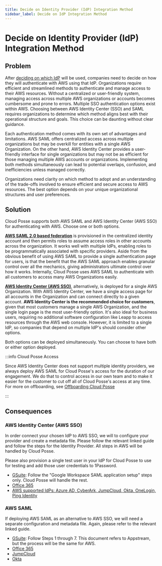 ```yaml
---
title: Decide on Identity Provider (IdP) Integration Method
sidebar_label: Decide on IdP Integration Method
---
```


# Decide on Identity Provider (IdP) Integration Method

## Problem

After [deciding on which IdP](/learn/identity/design-decisions/decide-on-idp/) will be used, companies need to decide on
how they will authenticate with AWS using that IdP. Organizations require efficient and streamlined methods to
authenticate and manage access to their AWS resources. Without a centralized or user-friendly system, managing access
across multiple AWS organizations or accounts becomes cumbersome and prone to errors. Multiple SSO authentication
options exist within AWS. Choosing between AWS Identity Center (SSO) and SAML requires organizations to determine which
method aligns best with their operational structure and goals. This choice can be daunting without clear guidance.

Each authentication method comes with its own set of advantages and limitations. AWS SAML offers centralized access
across multiple organizations but may be overkill for entities with a single AWS Organization. On the other hand, AWS
Identity Center provides a user-friendly interface for single organizations but may not be as efficient for those
managing multiple AWS accounts or organizations. Implementing both methods simultaneously can lead to potential
overlaps, confusion, and inefficiencies unless managed correctly.

Organizations need clarity on which method to adopt and an understanding of the trade-offs involved to ensure efficient
and secure access to AWS resources. The best option depends on your unique organizational structures and user
preferences.

## Solution

Cloud Posse supports both AWS SAML and AWS Identity Center (AWS SSO) for authenticating with AWS. Choose one or both
options.

**[AWS SAML 2.0 based federation](https://docs.aws.amazon.com/IAM/latest/UserGuide/id_roles_providers_saml.html)** is
provisioned in the centralized identity account and then permits roles to assume access roles in other accounts across
the organization. It works well with multiple IdPs, enabling roles to be programmatically associated with specific
providers. Aside from the obvious benefit of using AWS SAML to provide a single authentication page for users, is that
the benefit that the AWS SAML approach enables granular control over all the mechanics, giving administrators ultimate
control over how it works. Internally, Cloud Posse uses AWS SAML to authenticate with all customers to access many AWS
Organizations easily.

**[AWS Identity Center (AWS SSO)](https://aws.amazon.com/iam/identity-center/)**, alternatively, is deployed for a
single AWS Organization. With AWS Identity Center, we have a single access page for all accounts in the Organization and
can connect directly to a given account. **AWS Identity Center is the recommended choice for customers**, given that
most customers manage a single AWS Organization, and the single login page is the most user-friendly option. It's also
ideal for business users, requiring no additional software configuration like Leapp to access resources through the AWS
web console. However, it is limited to a single IdP, so companies that depend on multiple IdP's should consider other
options.

Both options can be deployed simultaneously. You can choose to have both or either option deployed.

:::info Cloud Posse Access

Since AWS Identity Center does not support multiple identity providers, we always deploy AWS SAML for Cloud Posse's
access for the duration of our engagement. We do that to control access in our own team and to make it easier for the
customer to cut off all of Cloud Posse's access at any time. For more on offboarding, see
[Offboarding Cloud Posse](/resources/offboarding-cloudposse/)

:::

## Consequences

### AWS Identity Center (AWS SSO)

In order connect your chosen IdP to AWS SSO, we will to configure your provider and create a metadata file. Please
follow the relevant linked guide and follow the steps for the Identity Provider. All steps in AWS will be handled by
Cloud Posse.

Please also provision a single test user in your IdP for Cloud Posse to use for testing and add those user credentials
to 1Password.

- [GSuite](https://aws.amazon.com/blogs/security/how-to-use-g-suite-as-external-identity-provider-aws-sso/): Follow the
  "Google Workspace SAML application setup" steps only. Cloud Posse will handle the rest.
- [Office 365](/reference/integrations/office365/how-to-setup-office-365-aws-sso/)
- [AWS supported IdPs: Azure AD, CyberArk, JumpCloud, Okta, OneLogin, Ping Identity](https://docs.aws.amazon.com/singlesignon/latest/userguide/supported-idps.html)

### AWS SAML

If deploying AWS SAML as an alternative to AWS SSO, we will need a separate configuration and metadata file. Again,
please refer to the relevant linked guide.

- [GSuite](https://aws.amazon.com/blogs/desktop-and-application-streaming/setting-up-g-suite-saml-2-0-federation-with-amazon-appstream-2-0/):
  Follow Steps 1 through 7. This document refers to Appstream, but the process will be the same for AWS.
- [Office 365](/reference/integrations/office365/how-to-setup-saml-login-to-aws-from-office-365/)
- [JumpCloud](https://support.jumpcloud.com/support/s/article/getting-started-applications-saml-sso2)
- [Okta](https://help.okta.com/en-us/Content/Topics/DeploymentGuides/AWS/aws-configure-identity-provider.htm)
